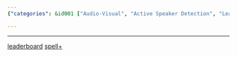 ```yaml
---
{"categories": &id001 ["Audio-Visual", "Active Speaker Detection", "Leaderboard", "SPL+", "Speech Recognition", "Advancements in Technology", "Identifying Speakers"], "category": "Speaker Detection", "date": "2022-09-17 11:20:08", "description": "This article explores the advancements in audio-visual active speaker detection technology, discussing recent developments and potential references to a leaderboard and SPL+. The article delves into the identification of speakers within an audiovisual context and how these technologies are evolving.", "tags": *id001, "title": "audio-visual active speaker detection"}

---
```


------
[leaderboard](https://paperswithcode.com/sota/audio-visual-active-speaker-detection-on-ava)
[spell+](https://paperswithcode.com/sota/audio-visual-active-speaker-detection-on-ava)
